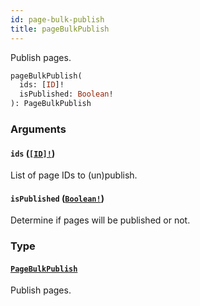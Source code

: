 ```yaml
---
id: page-bulk-publish
title: pageBulkPublish
---
```


Publish pages.

```graphql
pageBulkPublish(
  ids: [ID]!
  isPublished: Boolean!
): PageBulkPublish

```

### Arguments

#### `ids` ([`[ID]!`](/docs/developer/api-reference/scalars/id))

List of page IDs to (un)publish.

#### `isPublished` ([`Boolean!`](/docs/developer/api-reference/scalars/boolean))

Determine if pages will be published or not.

### Type

#### [`PageBulkPublish`](/docs/developer/api-reference/objects/page-bulk-publish)

Publish pages.
